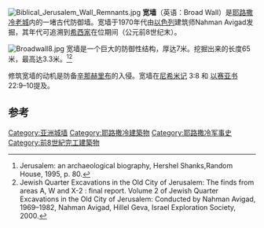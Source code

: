 [[File:Biblical_Jerusalem_Wall_Remnants.jpg|thumb]]
'''宽墙'''（英语：Broad Wall）是[[耶路撒冷老城|耶路撒冷老城]]内的一堵古代防御墙。宽墙于1970年代由[[以色列|以色列]]建筑师Nahman Avigad发掘，其年代可追溯到[[希西家|希西家]]在位期间（公元前8世纪末）。

[[File:Broadwall8.jpg|thumb]]
宽墙是一个巨大的防御性结构，厚达7米。挖掘出来的长度65米，最高达3.3米。<ref>Jerusalem: an archaeological biography, Hershel Shanks,Random House, 1995, p. 80.</ref><ref>Jewish Quarter Excavations in the Old City of Jerusalem: The finds from areas A, W and X-2 : final report. Volume 2 of Jewish Quarter Excavations in the Old City of Jerusalem: Conducted by Nahman Avigad, 1969–1982, Nahman Avigad, Hillel Geva, Israel Exploration Society, 2000.</ref>

修筑宽墙的动机是防备[[辛那赫里布|辛那赫里布]]的入侵。宽墙在[[尼希米记|尼希米记]] 3:8 和 [[以赛亚书|以赛亚书]] 22:9–10提及。

== 参考 ==
{{reflist}}

[[Category:亚洲城墙|Category:亚洲城墙]]
[[Category:耶路撒冷建築物|Category:耶路撒冷建築物]]
[[Category:耶路撒冷军事史|Category:耶路撒冷军事史]]
[[Category:前8世紀完工建築物|Category:前8世紀完工建築物]]